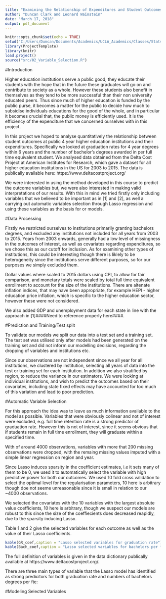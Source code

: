 ```yaml
---
title: "Examining the Relationship of Expenditures and Student Outcomes at Public 4-Year Institutions"
author: "Duncan Clark and Leonard Wainstein"
date: "March 17, 2018"
output: pdf_document
---
```


```r
knitr::opts_chunk$set(echo = TRUE)
setwd("C:/Users/Duncan/Documents/Academics/UCLA_Academics/Classes/Stats_201B/DeltaCostProject_DataAnalysis")
library(ProjectTemplate)
library(knitr)
load.project()
source("src/02_Variable_Selection.R")
```
#Introduction

Higher education institutions serve a public good; they educate their students with the hope that in the future these graduates will go on and contribute to society as a whole. However these students also benefit in themselves as they tend to be more successful than their non university educated peers. Thus since much of higher education is funded by the public purse, it becomes a matter for the public to decide how much to subsidise individuals educations for the good of the whole, and in particular it becomes crucial that, the public money is efficiently used. It is the efficiency of the expenditure that we concerned ourselves with in this project.

In this project we hoped to analyse quantitatively the relationship between student outcomes at public 4 year higher education institutions and their expenditures. Specifically we looked at graduation rates for 4 year degrees within 6 years and the number of bachelor's degrees awarded in per full time equivalent student. We analysed data obtained from the Delta Cost Project at American Institutes for Research, which gave a dataset for all higher education institutions in the US for 2003 to 2015. The data is publically available here: https://www.deltacostproject.org/

We were interested in using the method developed in this course to predict the outcome variables but, we were also interested in making valid interpretations of our results. With this in mind we tried firstly only including variables that we believed to be important as in [1] and [2], as well a carrying out automatic variables selection through Lasso regression and using these variables as the basis for or models.

#Data Processing

Firstly we restricted ourselves to institutions primarily granting bachelors degrees, and excluded any institutions not included for all years from 2003 to 2015. Years from 2003 onwards, generally had a low level of missingness in the outcomes of interest, as well as covariates regarding expenditures, so we chose this as our cutoff for inclusion. As for examining other types of institutions, this could be interesting though there is liklely to be heterogeneity since the institutions serve different purposes, so for our purposes we simply excluded them.

Dollar values where scaled to 2015 dollars using CPI, to allow for fair comparison, and monetary totals were scaled by total full time equivalent enrollment to account for the size of the institutions. There are altenate inflation indices, that may have been appropriate, for example HEPI - higher education price inflation, which is specific to the higher education sector, however these were not considered.

We also added GDP and unemployment data for each state in line with the approach in [1]####Need to reference properly here####.

#Prediction and Training/Test split

To validate our models we split our data into a test set and a training set. The test set was utilised only after models had been generated on the training set and did not inform our modelling decisions, regarding the dropping of variables and institutions etc.

Since our observations are not independent since we all year for all institutions, we clustered by institution, selecting all years of data into the test or training set for each institution. In addition we also stratified by region, to reduce the variance in our estimators. We were looking at individual institutions, and wish to predict the outcomes based on their covariates, including state fixed effects may have accounted for too much of this variation and lead to poor prediction.

#Automatic Variable Selection

For this approach the idea was to leave as much information available to the model as possible. Variables that were obviously colinear and not of interest were excluded, e.g. full time retention rate is a strong predictor of graduation rate. However this is not of interest, since it seems obvious that if students remain in full time enrollment, they will graduate within a specified time.

With of around 4000 observations, variables with more that 200 missing observations were dropped, with the remaing missing values imputed with a simple linear regression on region and year.

Since Lasso induces sparsity in the coefficient estimates, i.e it sets many of them to be 0, we used it to automatically select the variable with high predictive power for both our outcomes. We used 10 fold cross validation to select the optimal level for the regularisation parameters, 10 here is arbitrary though doe not seeme unreasonable since it is small in relation to our ~4000 observations.

We selected the covariates with the 10 variables with the largest absolute value coefficients, 10 here is arbitrary, though we suspect our models are robust to this since the size of the coeffiecients does decreased reapidly, due to the sparsity inducing Lasso.

Table 1 and 2 give the selected variables for each outcome as well as the value of their Lasso coefficients.

```r
kable(GR_coef,caption = "Lasso selected variables for graduation rate")
kable(Bach_coef,caption = "Lasso selected variables for bachelors per fte")
```

The full definition of variables is given in the data dictionary publically available at https://www.deltacostproject.org/.

There are three main types of variable that the Lasso model has identified as strong predicitors for both graduation rate and numbers of bachelors degrees per fte:
\begin{itemize}
\item{part time variables}
\item{expenditure variables}
\item{grant variables}
\end{itemize}

#Modeling Selected Variables













